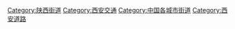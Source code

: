 [[Category:陕西街道|Category:陕西街道]]
[[Category:西安交通|Category:西安交通]]
[[Category:中国各城市街道|Category:中国各城市街道]]
[[Category:西安道路|Category:西安道路]]